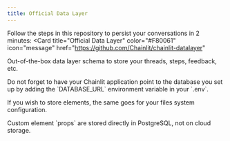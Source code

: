 ```yaml
---
title: Official Data Layer
---
```


Follow the steps in this repository to persist your conversations in 2 minutes:
<Card
  title="Official Data Layer"
  color="#F80061"
  icon="message"
  href="https://github.com/Chainlit/chainlit-datalayer"
>
  Out-of-the-box data layer schema to store your threads, steps, feedback, etc.
</Card>

<Warning>
Do not forget to have your Chainlit application point to the database you set up by
adding the `DATABASE_URL` environment variable in your `.env`.  

If you wish to store elements, the same goes for your files system configuration.
</Warning>

<Tip>
Custom element `props` are stored directly in PostgreSQL, not on cloud storage.
</Tip>